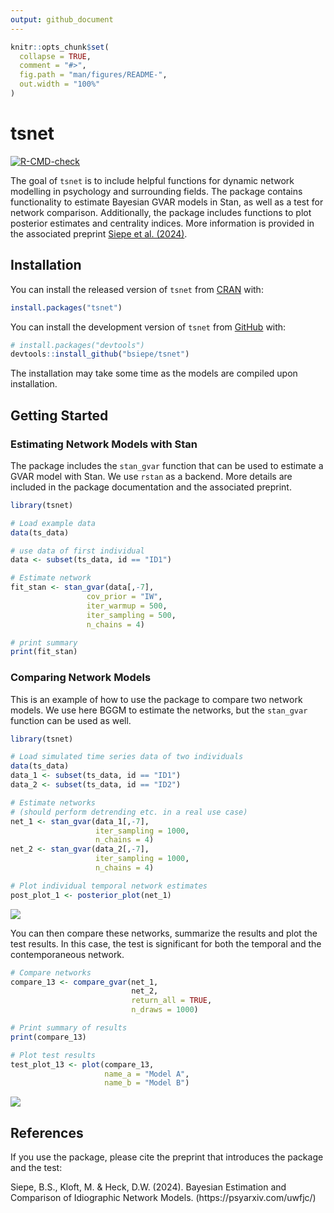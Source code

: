 ```yaml
---
output: github_document
---
```


<!-- README.md is generated from README.Rmd. Please edit that file -->

```r
knitr::opts_chunk$set(
  collapse = TRUE,
  comment = "#>",
  fig.path = "man/figures/README-",
  out.width = "100%"
)
```

# tsnet

<!-- badges: start -->
[![R-CMD-check](https://github.com/bsiepe/tsnet/actions/workflows/R-CMD-check.yaml/badge.svg)](https://github.com/bsiepe/tsnet/actions/workflows/R-CMD-check.yaml)
<!-- badges: end -->

The goal of `tsnet` is to include helpful functions for dynamic network modelling in psychology and surrounding fields. The package contains functionality to estimate Bayesian GVAR models in Stan, as well as a test for network comparison. Additionally, the package includes functions to plot posterior estimates and centrality indices. More information is provided in the associated preprint [Siepe et al. (2024)](https://osf.io/preprints/psyarxiv/uwfjc/).

## Installation

You can install the released version of `tsnet` from [CRAN](https://CRAN.R-project.org) with:

``` r
install.packages("tsnet")
```

You can install the development version of `tsnet` from [GitHub](https://github.com/bsiepe/tsnet) with:

``` r
# install.packages("devtools")
devtools::install_github("bsiepe/tsnet")
```

The installation may take some time as the models are compiled upon installation. 

## Getting Started

### Estimating Network Models with Stan

The package includes the `stan_gvar` function that can be used to estimate a GVAR model with Stan. We use `rstan` as a backend. More details are included in the package documentation and the associated preprint.

```r
library(tsnet)

# Load example data
data(ts_data)

# use data of first individual
data <- subset(ts_data, id == "ID1")

# Estimate network
fit_stan <- stan_gvar(data[,-7],
                 cov_prior = "IW",
                 iter_warmup = 500,
                 iter_sampling = 500,
                 n_chains = 4)

# print summary
print(fit_stan)

```


### Comparing Network Models

This is an example of how to use the package to compare two network models. We use here BGGM to estimate the networks, but the `stan_gvar` function can be used as well.

```r
library(tsnet)

# Load simulated time series data of two individuals
data(ts_data)
data_1 <- subset(ts_data, id == "ID1")
data_2 <- subset(ts_data, id == "ID2")

# Estimate networks
# (should perform detrending etc. in a real use case)
net_1 <- stan_gvar(data_1[,-7],
                   iter_sampling = 1000,
                   n_chains = 4)
net_2 <- stan_gvar(data_2[,-7],
                   iter_sampling = 1000,
                   n_chains = 4)

# Plot individual temporal network estimates
post_plot_1 <- posterior_plot(net_1)
```

![](man/figures/post_plot_example_tsnet.png)


You can then compare these networks, summarize the results and plot the test results. In this case, the test is significant for both the temporal and the contemporaneous network.
```r
# Compare networks
compare_13 <- compare_gvar(net_1, 
                           net_2,
                           return_all = TRUE,
                           n_draws = 1000)

# Print summary of results
print(compare_13)

# Plot test results
test_plot_13 <- plot(compare_13,
                     name_a = "Model A",
                     name_b = "Model B")
```

![](man/figures/test_plot_example.png)

## References
If you use the package, please cite the preprint that introduces the package and the test: 

Siepe, B.S., Kloft, M. & Heck, D.W. (2024). Bayesian Estimation and Comparison of Idiographic Network Models. (https://psyarxiv.com/uwfjc/)
